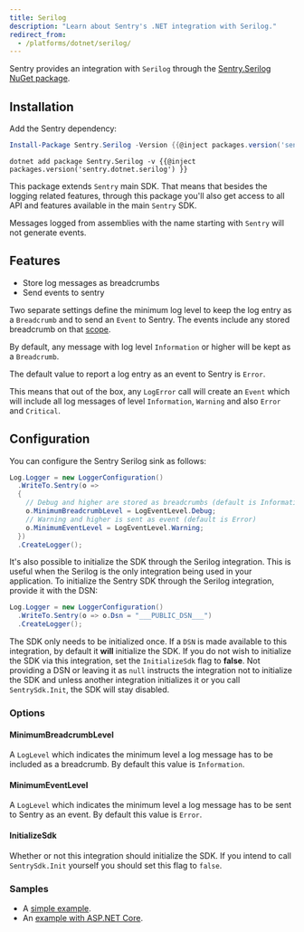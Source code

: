 ```yaml
---
title: Serilog
description: "Learn about Sentry's .NET integration with Serilog."
redirect_from:
  - /platforms/dotnet/serilog/
---
```


Sentry provides an integration with `Serilog` through the [Sentry.Serilog NuGet package](https://www.nuget.org/packages/Sentry.Serilog).

## Installation

Add the Sentry dependency:

```powershell {tabTitle:Package Manager}
Install-Package Sentry.Serilog -Version {{@inject packages.version('sentry.dotnet.serilog') }}
```

```shell {tabTitle:.NET Core CLI}
dotnet add package Sentry.Serilog -v {{@inject packages.version('sentry.dotnet.serilog') }}
```

This package extends `Sentry` main SDK. That means that besides the logging related features, through this package you'll also get access to all API and features available in the main `Sentry` SDK.

<Alert level="warning" title="Note">

Messages logged from assemblies with the name starting with `Sentry` will not generate events.

</Alert>

## Features

- Store log messages as breadcrumbs
- Send events to sentry

Two separate settings define the minimum log level to keep the log entry as a `Breadcrumb` and to send an `Event` to Sentry. The events include any stored breadcrumb on that [scope](enriching-events/scopes/).

By default, any message with log level `Information` or higher will be kept as a `Breadcrumb`.

The default value to report a log entry as an event to Sentry is `Error`.

This means that out of the box, any `LogError` call will create an `Event` which will include all log messages of level `Information`, `Warning` and also `Error` and `Critical`.

## Configuration

You can configure the Sentry Serilog sink as follows:

```csharp
Log.Logger = new LoggerConfiguration()
  .WriteTo.Sentry(o =>
  {
    // Debug and higher are stored as breadcrumbs (default is Information)
    o.MinimumBreadcrumbLevel = LogEventLevel.Debug;
    // Warning and higher is sent as event (default is Error)
    o.MinimumEventLevel = LogEventLevel.Warning;
  })
  .CreateLogger();
```

It's also possible to initialize the SDK through the Serilog integration. This is useful when the Serilog is the only integration being used in your application. To initialize the Sentry SDK through the Serilog integration, provide it with the DSN:

<SignInNote />

```csharp
Log.Logger = new LoggerConfiguration()
  .WriteTo.Sentry(o => o.Dsn = "___PUBLIC_DSN___")
  .CreateLogger();
```

<Note>

The SDK only needs to be initialized once. If a `DSN` is made available to this integration, by default it **will** initialize the SDK. If you do not wish to initialize the SDK via this integration, set the `InitializeSdk` flag to **false**. Not providing a DSN or leaving it as `null` instructs the integration not to initialize the SDK and unless another integration initializes it or you call `SentrySdk.Init`, the SDK will stay disabled.

</Note>

### Options

#### MinimumBreadcrumbLevel

A `LogLevel` which indicates the minimum level a log message has to be included as a breadcrumb. By default this value is `Information`.

#### MinimumEventLevel

A `LogLevel` which indicates the minimum level a log message has to be sent to Sentry as an event. By default this value is `Error`.

#### InitializeSdk

Whether or not this integration should initialize the SDK. If you intend to call `SentrySdk.Init` yourself you should set this flag to `false`.

### Samples

- A [simple example](https://github.com/getsentry/sentry-dotnet/tree/main/samples/Sentry.Samples.Serilog).
- An [example with ASP.NET Core](https://github.com/getsentry/sentry-dotnet/tree/main/samples/Sentry.Samples.AspNetCore.Serilog).
